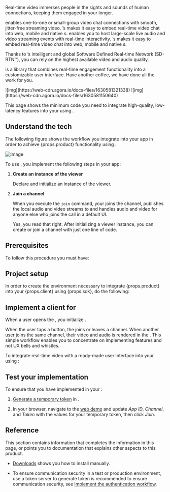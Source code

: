 
Real-time video immerses people in the sights and sounds of human connections, keeping them engaged in your <Vpl k="CLIENT" /> longer.

<ProductWrapper product="video-calling">
    <Vpd k="NAME"/> enables one-to-one or small-group video chat connections with smooth, jitter-free streaming video. <Vg k="COMPANY" />’s <Vg k="VSDK" /> makes it easy to embed real-time video chat into web, mobile and native <Vpl k="CLIENT" />s.
</ProductWrapper>

<ProductWrapper product="interactive-live-streaming">
    <Vpd k="NAME"/> enables you to host large-scale live audio and video streaming events with real-time interactivity. <Vg k="COMPANY" />’s <Vg k="VSDK" /> makes it easy to embed real-time video chat into web, mobile and native <Vpl k="CLIENT" />s.
</ProductWrapper>

Thanks to <Vg k="COMPANY" />’s intelligent and global Software Defined Real-time Network (SD-RTN™), you can rely on the highest available video and audio quality.

<Vg k="UIK" /> is a library that combines <Vg k="COMPANY" /> real-time engagement functionality into a customizable user interface. Have another coffee, we have done all the work for you.

<PlatformWrapper platform="ios">
![img](https://web-cdn.agora.io/docs-files/1630581321338)
</PlatformWrapper>

<PlatformWrapper platform="android">
![img](https://web-cdn.agora.io/docs-files/1630581150640)
</PlatformWrapper>

This page shows the minimum code you need to integrate high-quality, low-latency <Vpd k="NAME"/> features into your <Vpl k="CLIENT" /> using <Vg k="UIK" />.

## Understand the tech

The following figure shows the workflow you integrate into your app in order to achieve {props.product} functionality using <Vg k="UIK" />.

![Image](/images/video-calling/video-call-uikit.png)

To use <Vg k="UIK" />, you implement the following steps in your app:

1.  **Create an instance of the viewer**

    Declare and initialize an instance of the <Vg k="UIK" /> viewer.

2.  **Join a channel**

    When you execute the `join` command, your <Vpl k="CLIENT" /> joins the channel, publishes the local audio and video streams to <Vg k="AGORA_BACKEND" /> and handles audio and video for anyone else who joins the call in a default UI.

    Yes, you read that right. After initializing a viewer instance, you can create or join a channel with just one line of code.

## Prerequisites

To follow this procedure you must have:

<Prerequites />

## Project setup

In order to create the environment necessary to integrate {props.product} into your {props.client} using {props.sdk}, do the following:

<ProjectSetup />

## Implement a client for <Vpd k="NAME"/>

<PlatformWrapper notAllowed="web">
When a user opens the <Vpl k="CLIENT" />, you initialize <Vg k="UIK" />.
</PlatformWrapper>

When the user taps a button, the <Vpl k="CLIENT" /> joins or leaves a channel. When another user joins the same channel, their video and audio is rendered in the <Vpl k="CLIENT" />. This simple workflow enables you to concentrate on implementing <Vg k="COMPANY" /> features and not UX bells and whistles.

To integrate real-time video with a ready-made user interface into your <Vpl k="CLIENT" /> using <Vg k="UIK" />:

<ProjectImplement />

## Test your implementation

To ensure that you have implemented <Vpd k="NAME"/> in your <Vpl k="CLIENT" />:

1. [Generate a temporary token](../reference/manage-agora-account#generate-a-temporary-token) in <Vg k="CONSOLE" />.

2. In your browser, navigate to the [<Vg k="COMPANY" /> web demo](https://webdemo.agora.io/agora-web-showcase/examples/Agora-Web-Tutorial-1to1-Web/) and update _App ID_, _Channel_, and _Token_ with the values for your temporary token, then click _Join_.
<ProjectTest />


## Reference

This section contains information that completes the information in this page, or points you to documentation that explains other aspects to this product.

<Reference />

- [Downloads](../reference/downloads) shows you how to install <Vpd k="SDK" /> manually.

- To ensure communication security in a test or production environment, use a token server to generate token is recommended to ensure communication security, see [Implement the authentication workflow](../develop/authentication-workflow-uikit).